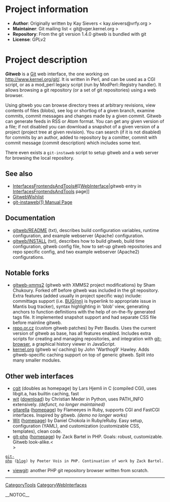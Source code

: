 = Project information =
* <b>Author</b>: Originally written by Kay Sievers < kay.sievers@vrfy.org >
* <b>Maintainer</b>: Git mailing list < git@vger.kernel.org >
* <b>Repository</b>: From the git version 1.4.0 gitweb is bundled with git
* <b>License</b>: GPLv2

= Project description =
<b><i>Gitweb</b></i> is a [[Git]] web interface, the one working on http://www.kernel.org/git/. It is written in Perl, and can be used as a CGI script, or as a mod_perl legacy script (run by ModPerl::Registry handler). It allows browsing a git repository (or a set of git repositories) using a web browser.

Using gitweb you can browse directory trees at arbitrary revisions, view contents of files (blobs), see log or shortlog of a given branch, examine commits, commit messages and changes made by a given commit.  Gitweb can generate feeds in RSS or Atom format.  You can get any given version of a file; if not disabled you can download a snapshot of a given version of a project (project tree at given revision).  You can search (if it is not disabled) for commits by an author, added to repository by a comitter, commit with commit message (commit description) which includes some text.

There even exists a <code><nowiki>git-instaweb</nowiki></code> script to setup gitweb and a web server for browsing the local repository.

== See also ==

* [[InterfacesFrontendsAndTools#[[WebInterface]]|gitweb entry in [[InterfacesFrontendsAndTools]] page]]
* [[GitwebWishlist]]
* [[http://www.kernel.org/pub/software/scm/git/docs/git-instaweb.html|git-instaweb(1) Manual Page]]

== Documentation ==

* [[http://repo.or.cz/w/alt-git.git?a=blob_plain;f=gitweb/README|gitweb/README]] (txt), describes build configuration variables, runtime configuration, and example webserver (Apache) configuration.
* [[http://repo.or.cz/w/alt-git.git?a=blob_plain;f=gitweb/INSTALL|gitweb/INSTALL]] (txt), describes how to build gitweb, build time configuration, gitweb config file, how to set-up gitweb repositories and repo specific config, and two example webserver (Apache2) configurations.

== Notable forks ==
* [[http://git.xmms.se/?p=gitweb-xmms2.git;a=summary|gitweb-xmms2]] (gitweb with XMMS2 project modifications) by Sham Chukoury. Forked off before gitweb was included in the git repository. Extra features (added usually in project specific way) include: committags support (i.e. <u>BUG(nn)</u> is hyperlink to appropriate issue in Mantis bug tracker), syntax highlighting in 'blob' view, generating anchors to function definitions with the help of on-the-fly generated tags file. It implemented snapshot support and had separate CSS file before mainline gitweb.
* [[http://repo.or.cz/w/git/repo.git|repo.or.cz]] (custom gitweb patches) by Petr Baudis. Uses the current version of gitweb as base, has all features enabled. Includes extra scripts for creating and managing repositories, and integration with [[http://repo.or.cz/w/git-browser.git/|git-browser]], a graphical history viewer in JavaScript.
* [[http://www.kernel.org/git/?p=git/warthog9/gitweb.git;a=summary|kernel.org]] (gitweb w/ caching) by John 'Warthog9' Hawley. Adds gitweb-specific caching support on top of generic gitweb. Split into many smaller modules.

== Other web interfaces ==
* [[http://hjemli.net/git/cgit/|cgit]] (doubles as homepage) by Lars Hjemli in C (compiled CGI), uses libgit.a, has builtin caching, fast
* [[http://www.grmso.net:8090/|wit]] ([[http://www.absolutegiganten.org/wit/|download]]) by Christian Meder in Python, uses PATH_INFO extensively. <i>(defunct, no longer maintained)</i>
* [[http://git.flameeyes.is-a-geek.org/gitarella/|gitarella]] ([[http://flameeyes.is-a-geek.org/projects#gitarella|homepage]]) by Flameeyes in Ruby, supports CGI and Fast<code><nowiki></nowiki></code>CGI interfaces. Inspired by gitweb. <i>(demo no longer works)</i>
* [[http://dan.chokola.com/wit/|Wit]] ([[http://dan.chokola.com/software/wit.rhtml|homepage]]) by Daniel Chokola in Ruby/eRuby. Easy setup, configuration (YAML), and customization (customizable CSS, templates), clean code.
* [[http://zackb.org/git-php/git.php|git-php]] ([[http://code.google.com/p/git-php/|homepage]]) by Zack Bartel in PHP. Goals: robust, customizable. Gitweb look-alike.<<BR>>
 [[http://people.proekspert.ee/peeter/git/git.php|git-php]] ([[http://people.proekspert.ee/peeter/blog/|blog]]) by Peeter Vois in PHP. Continuation of work by Zack Bartel.
* [[http://viewgit.sourceforge.net/|viewgit]]: another PHP git repository browser written from scratch.

----
[[CategoryTools]] [[CategoryWebInterfaces]]

__NOTOC__